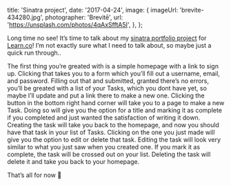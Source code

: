 
  title: 'Sinatra project',
  date: '2017-04-24',
  image: {
    imageUrl: 'brevite-434280.jpg',
    photographer: 'Brevitē',
    url: 'https://unsplash.com/photos/4qAxSfftA5I',
  },
};


Long time no see! It’s time to talk about my
<a href="https://github.com/mcansh/sinatra-project" target="_blank" rel="noopener external nofollow noreferrer">sinatra
portfolio project</a> for
<a href="https://learn.co" target="_blank" rel="noopener external nofollow noreferrer">Learn.co</a>!
I’m not exactly sure what I need to talk about, so maybe just a quick run
through..

The first thing you’re greated with is a simple homepage with a link to sign up.
Clicking that takes you to a form which you’ll fill out a username, email, and
password. Filling out that and submitted, granted there’s no errors, you’ll be
greated with a list of your Tasks, which you dont have yet, so maybe I’ll update
and put a link there to make a new one. Clicking the button in the bottom right
hand corner will take you to a page to make a new Task. Doing so will give you
the option for a title and marking it as complete if you completed and just
wanted the satisfaction of writing it down. Creating the task will take you back
to the homepage, and now you should have that task in your list of Tasks.
Clicking on the one you just made will give you the option to edit or delete
that task. Editing the task will look very similar to what you just saw when you
created one. If you mark it as complete, the task will be crossed out on your
list. Deleting the task will delete it and take you back to your homepage.

That’s all for now 👋


